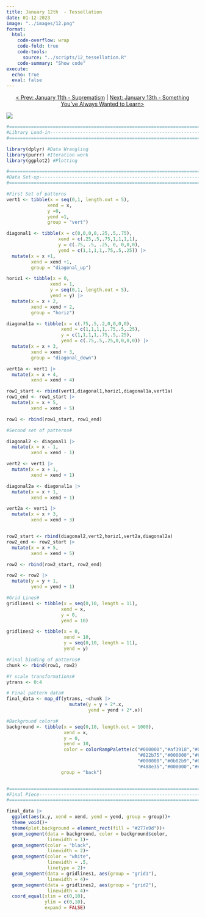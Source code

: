 ```yaml
---
title: January 12th  - Tessellation
date: 01-12-2023
image: "../images/12.png"
format:
  html:
    code-overflow: wrap
    code-fold: true
    code-tools:
      source: "../scripts/12_tessellation.R"
    code-summary: "Show code"
execute:
  echo: true
  eval: false
---
```


<center>[\< Prev: January 11th - Suprematism](day_11.qmd) \| [Next: January 13th - Something You've Always Wanted to Learn\>](day_13.qmd)</center>

![](/images/12.png){fig-alt="An image a black grid filled with rainbow colored tiles. Each title hase varying line patterns of thick black lines with striped white lines in the center moving in a vertical, diagonal, or horizontal pattern." fig-align="center"}

```r
#=============================================================================#
#Library Load-in---------------------------------------------------------------
#=============================================================================#

library(dplyr) #Data Wrangling
library(purrr) #Iteration work
library(ggplot2) #Plotting

#=============================================================================#
#Data Set-up-------------------------------------------------------------------
#=============================================================================#

#First Set of patterns
vert1 <- tibble(x = seq(0,1, length.out = 5),
               xend = x,
               y =0,
               yend =1,
               group = "vert")

diagonal1 <- tibble(x = c(0,0,0,0,.25,.5,.75),
                   xend = c(.25,.5,.75,1,1,1,1),
                   y = c(.75, .5, .25, 0, 0,0,0),
                   yend = c(1,1,1,1,.75,.5,.25)) |>
  mutate(x = x +1,
         xend = xend +1,
         group = "diagonal_up")

horiz1 <- tibble(x = 0,
                xend = 1, 
                y = seq(0,1, length.out = 5),
                yend = y) |>
  mutate(x = x + 2,
         xend = xend + 2,
         group = "horiz")

diagonal1a <- tibble(x = c(.75,.5,.2,0,0,0,0),
                    xend = c(1,1,1,1,.75,.5,.25),
                    y = c(1,1,1,1,.75,.5,.25),
                    yend = c(.75,.5,.25,0,0,0,0)) |>
  mutate(x = x + 3,
         xend = xend + 3,
         group = "diagonal_down")

vert1a <- vert1 |>
  mutate(x = x + 4,
         xend = xend + 4)

row1_start <- rbind(vert1,diagonal1,horiz1,diagonal1a,vert1a)
row1_end <- row1_start |>
  mutate(x = x + 5,
         xend = xend + 5)

row1 <- rbind(row1_start, row1_end)

#Second set of patterns#

diagonal2 <- diagonal1 |>
  mutate(x = x - 1,
         xend = xend - 1)

vert2 <- vert1 |>
  mutate(x = x + 1,
         xend = xend + 1)

diagonal2a <- diagonal1a |>
  mutate(x = x + 1,
         xend = xend + 1)

vert2a <- vert1 |>
  mutate(x = x + 3,
         xend = xend + 3)


row2_start <- rbind(diagonal2,vert2,horiz1,vert2a,diagonal2a)
row2_end <- row2_start |>
  mutate(x = x + 5,
         xend = xend + 5)

row2 <- rbind(row2_start, row2_end)

row2 <- row2 |>
  mutate(y = y + 1,
         yend = yend + 1)

#Grid Lines#
gridlines1 <- tibble(x = seq(0,10, length = 11),
                    xend = x,
                    y = 0,
                    yend = 10)

gridlines2 <- tibble(x = 0,
                     xend = 10,
                     y = seq(0,10, length = 11),
                     yend = y)

#Final binding of patterns#
chunk <- rbind(row1, row2)

#Y scale transformations#
ytrans <- 0:4

# Final pattern data#
final_data <- map_df(ytrans, ~chunk |>
                       mutate(y = y + 2*.x,
                              yend = yend + 2*.x))

#Background colors#
background <- tibble(x = seq(0,10, length.out = 1000),
                     xend = x,
                     y = 0,
                     yend = 10,
                     color = colorRampPalette(c("#000000","#af3918","#000000", "#a21152","#000000", 
                                                "#822b75","#000000","#612884","#000000","#154baf",
                                                "#000000","#0b82b9","#000000", "#277e9d","#000000",
                                                "#488e35","#000000","#e3a934","#000000","#b2336a","#000000"))(1000),
                    group = "back")


#=============================================================================#
#Final Piece-------------------------------------------------------------------
#=============================================================================#

final_data |>
  ggplot(aes(x,y, xend = xend, yend = yend, group = group))+
  theme_void()+
  theme(plot.background = element_rect(fill = "#277e9d"))+
  geom_segment(data = background, color = background$color, 
               linewidth = 1)+
  geom_segment(color = "black", 
               linewidth = 2)+
  geom_segment(color = "white", 
               linewidth = .5, 
               linetype = 2)+
  geom_segment(data = gridlines1, aes(group = "grid1"), 
               linewidth = 4)+
  geom_segment(data = gridlines2, aes(group = "grid2"), 
               linewidth = 4)+
  coord_equal(xlim = c(0,10), 
              ylim = c(0,10), 
              expand = FALSE)
```
